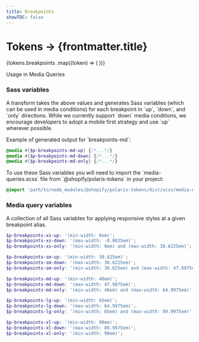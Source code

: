 ```yaml
---
title: Breakpoints
showTOC: false
---
```


# Tokens &rarr; {frontmatter.title}

<TokensNav selected="breakpoints" />

<TokenList>
  {tokens.breakpoints
    .map((token) => (
      <TokenList.Item
        key={token.name}
        category="breakpoints"
        token={token}
      />
    ))}
</TokenList>

<p id="usage" role="heading" aria-level="2">Usage in Media Queries</p>

### Sass variables

A transform takes the above values and generates Sass variables (which can be
used in media conditions) for each breakpoint in \`up\`, \`down\`, and \`only\` directions.
While we currently support \`down\` media conditions, we encourage developers to
adopt a mobile first strategy and use \`up\` wherever possible.

Example of generated output for \`breakpoints-md\`:
```scss
@media #{$p-breakpoints-md-up} {/*...*/}
@media #{$p-breakpoints-md-down} {/*...*/}
@media #{$p-breakpoints-md-only} {/*...*/}
```

To use these Sass variables you will need to import the \`media-queries.scss\`
file from \`@shopify/polaris-tokens\` in your project:

```scss
@import 'path/to/node_modules/@shopify/polaris-tokens/dist/scss/media-queries';
```

### Media query variables

A collection of all Sass variables for applying responsive styles at a given breakpoint alias.

```scss
$p-breakpoints-xs-up: '(min-width: 0em)';
$p-breakpoints-xs-down: '(max-width: -0.0025em)';
$p-breakpoints-xs-only: '(min-width: 0em) and (max-width: 30.6225em)';

$p-breakpoints-sm-up: '(min-width: 30.625em)';
$p-breakpoints-sm-down: '(max-width: 30.6225em)';
$p-breakpoints-sm-only: '(min-width: 30.625em) and (max-width: 47.9975em)';

$p-breakpoints-md-up: '(min-width: 48em)';
$p-breakpoints-md-down: '(max-width: 47.9975em)';
$p-breakpoints-md-only: '(min-width: 48em) and (max-width: 64.9975em)';

$p-breakpoints-lg-up: '(min-width: 65em)';
$p-breakpoints-lg-down: '(max-width: 64.9975em)';
$p-breakpoints-lg-only: '(min-width: 65em) and (max-width: 89.9975em)';

$p-breakpoints-xl-up: '(min-width: 90em)';
$p-breakpoints-xl-down: '(max-width: 89.9975em)';
$p-breakpoints-xl-only: '(min-width: 90em)';
```
